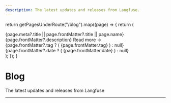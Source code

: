```yaml
---
description: The latest updates and releases from Langfuse.
---
```



  return getPagesUnderRoute("/blog").map((page) => {
    return (
      <Link key={page.route} href={page.route} className="block mb-8 group">
        <div className="block font-semibold mt-8 text-2xl opacity-90 group-hover:opacity-100">
          {page.meta?.title || page.frontMatter?.title || page.name}
        </div>
        <div className="opacity-80 mt-2 group-hover:opacity-100">
          {page.frontMatter?.description} <span>Read more →</span>
        </div>
        <div className="mt-2">
          {page.frontMatter?.tag ? (
            <span className="block sm:inline-block opacity-80 text-xs py-0.5 px-1 bg-gray-200 rounded-sm mr-2">
              {page.frontMatter.tag}
            </span>
          ) : null}
          {page.frontMatter?.date ? (
            <span className="block sm:inline-block opacity-50 text-sm">
              {page.frontMatter.date}
            </span>
          ) : null}
        </div>
      </Link>
    );
  });
}

<div className="text-center">

# Blog

<span>The latest updates and releases from Langfuse</span>

</div>

---

<BlogItems />

